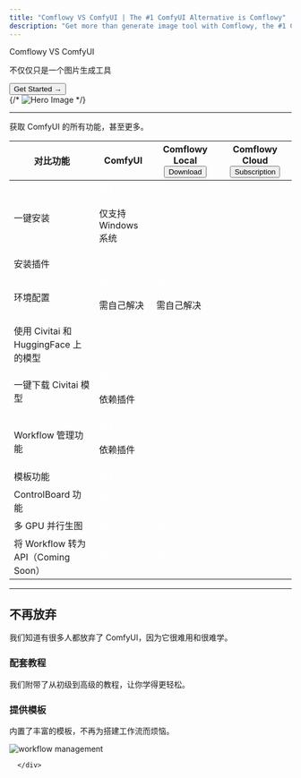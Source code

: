 ```yaml
---
title: "Comflowy VS ComfyUI | The #1 ComfyUI Alternative is Comflowy"
description: "Get more than generate image tool with Comflowy, the #1 ComfyUI alternative. Easier to use and better."
---
```



<Bleed>
  <div className="bg-zinc-600 rounded-3xl max-w-max px-3 py-1 text-sm">
    Comflowy VS ComfyUI
  </div>
  <div className="grid grid-cols-6 gap-1">
    <div className="col-start-1 col-end-3">
      <div className="font-extrabold text-4xl mt-4">
        <p className="leading-tight">不仅仅只是一个图片生成工具</p>
      </div>
      <a href="https://app.comflowy.com/billing" target="_blank" rel="noopener noreferrer">
        <button className="border rounded-lg px-8 py-2 mt-8">Get Started →</button>
      </a>
    </div>
    <div className="col-start-3 col-end-6">
      <InputVideoPlayerProps url="https://image.app-image.com/comflowy%2Fdocs%2F1716638215566.mov"/>
      {/* <Image src={HeroImage.src} alt="Hero Image" width={942} height={609} /> */}
    </div>
  </div>
</Bleed>

<hr className="my-12 h-px border-t-0 bg-transparent bg-gradient-to-r from-transparent via-neutral-500 to-transparent opacity-25 dark:via-neutral-400" />

<div className="font-extrabold text-3xl flex justify-center">
  获取 ComfyUI 的所有功能，甚至更多。
</div>

<Bleed>
  <div className="mt-12">
    <table className="border-collapse border rounded-lg border-gray-500 outline outline-gray-500 overflow-hidden w-full ">
        <thead>
          <tr>
            <th className="border border-gray-500 p-3 text-xl">对比功能</th>
            <th className="border border-gray-500 text-xl">ComfyUI</th>
            <th className="border border-gray-500 text-xl p-4">
              Comflowy
              <span className="text-sm bg-green-800 px-2 py-1 rounded-lg">Local</span>
              <a href="https://github.com/6174/comflowyspace/releases" target="_blank" rel="noopener noreferrer">
                <button className="border rounded-lg px-10 py-2.5 text-sm mt-4">Download</button>
              </a>
            </th>
            <th className="border border-gray-500 text-xl p-4">
              Comflowy
              <span className="text-sm bg-blue-800 px-2 py-1 rounded-lg">Cloud</span>
              <a href="https://app.comflowy.com/billing" target="_blank" rel="noopener noreferrer">
                <button className="border rounded-lg px-10 py-2.5 text-sm mt-4">Subscription</button>
              </a>
            </th>
          </tr>
        </thead>
        <tbody>
          <tr>
            <td className="border border-gray-500 p-3">一键安装</td>
            <td className="border border-gray-500 p-3">
              <svg width="28" height="28" viewBox="0 0 28 28" fill="none" xmlns="http://www.w3.org/2000/svg" className="stroke-rose-600 mx-auto">
                <path d="M13.9912 22.7422C18.9746 22.7422 23.0879 18.6289 23.0879 13.6543C23.0879 8.67969 18.9658 4.56641 13.9824 4.56641C9.00781 4.56641 4.90332 8.67969 4.90332 13.6543C4.90332 18.6289 9.0166 22.7422 13.9912 22.7422ZM13.9912 20.9316C9.95703 20.9316 6.73145 17.6885 6.73145 13.6543C6.73145 9.62012 9.95703 6.38574 13.9824 6.38574C18.0166 6.38574 21.2598 9.62012 21.2686 13.6543C21.2773 17.6885 18.0254 20.9316 13.9912 20.9316ZM10.6602 14.498H17.3135C17.8408 14.498 18.2188 14.1904 18.2188 13.6807C18.2188 13.1621 17.8584 12.8457 17.3135 12.8457H10.6602C10.124 12.8457 9.75488 13.1621 9.75488 13.6807C9.75488 14.1904 10.1328 14.498 10.6602 14.498Z" fill="white"/>
              </svg>
              <p className="text-center text-rose-400">仅支持 Windows 系统</p>
            </td>
            <td className="border border-gray-500">
              <img className="mx-auto fill-blue-500" src="/Type=Done.svg" alt="" />
            </td>
            <td className="border border-gray-500">
              <img className="mx-auto fill-blue-500" src="/Type=Done.svg" alt="" />
            </td>
          </tr>
          <tr>
            <td className="border border-gray-500 p-3">安装插件</td>
            <td className="border border-gray-500">
              <img className="mx-auto" src="/Type=Done.svg" alt="" />
            </td>
            <td className="border border-gray-500">
              <img className="mx-auto" src="/Type=Done.svg" alt="" />
            </td>
            <td className="border border-gray-500">
              <img className="mx-auto fill-blue-500" src="/Type=Done.svg" alt="" />
            </td>
          </tr>
          <tr>
            <td className="border border-gray-500 p-3">环境配置</td>
            <td className="border border-gray-500 p-3">
              <svg width="28" height="28" viewBox="0 0 28 28" fill="none" xmlns="http://www.w3.org/2000/svg" className="stroke-rose-600 mx-auto">
                <path d="M13.9912 22.7422C18.9746 22.7422 23.0879 18.6289 23.0879 13.6543C23.0879 8.67969 18.9658 4.56641 13.9824 4.56641C9.00781 4.56641 4.90332 8.67969 4.90332 13.6543C4.90332 18.6289 9.0166 22.7422 13.9912 22.7422ZM13.9912 20.9316C9.95703 20.9316 6.73145 17.6885 6.73145 13.6543C6.73145 9.62012 9.95703 6.38574 13.9824 6.38574C18.0166 6.38574 21.2598 9.62012 21.2686 13.6543C21.2773 17.6885 18.0254 20.9316 13.9912 20.9316ZM10.6602 14.498H17.3135C17.8408 14.498 18.2188 14.1904 18.2188 13.6807C18.2188 13.1621 17.8584 12.8457 17.3135 12.8457H10.6602C10.124 12.8457 9.75488 13.1621 9.75488 13.6807C9.75488 14.1904 10.1328 14.498 10.6602 14.498Z" fill="white"/>
              </svg>
              <p className="text-center text-rose-400">需自己解决</p>
            </td>
            <td className="border border-gray-500 p-3">
              <svg width="28" height="28" viewBox="0 0 28 28" fill="none" xmlns="http://www.w3.org/2000/svg" className="stroke-rose-600 mx-auto">
                <path d="M13.9912 22.7422C18.9746 22.7422 23.0879 18.6289 23.0879 13.6543C23.0879 8.67969 18.9658 4.56641 13.9824 4.56641C9.00781 4.56641 4.90332 8.67969 4.90332 13.6543C4.90332 18.6289 9.0166 22.7422 13.9912 22.7422ZM13.9912 20.9316C9.95703 20.9316 6.73145 17.6885 6.73145 13.6543C6.73145 9.62012 9.95703 6.38574 13.9824 6.38574C18.0166 6.38574 21.2598 9.62012 21.2686 13.6543C21.2773 17.6885 18.0254 20.9316 13.9912 20.9316ZM10.6602 14.498H17.3135C17.8408 14.498 18.2188 14.1904 18.2188 13.6807C18.2188 13.1621 17.8584 12.8457 17.3135 12.8457H10.6602C10.124 12.8457 9.75488 13.1621 9.75488 13.6807C9.75488 14.1904 10.1328 14.498 10.6602 14.498Z" fill="white"/>
              </svg>
              <p className="text-center text-rose-400">需自己解决</p>
            </td>
            <td className="border border-gray-500">
              <img className="mx-auto fill-blue-500" src="/Type=Done.svg" alt="" />
            </td>
          </tr>
          <tr>
            <td className="border border-gray-500 p-3">使用 Civitai 和 HuggingFace 上的模型</td>
            <td className="border border-gray-500">
              <img className="mx-auto" src="/Type=Done.svg" alt="" />
            </td>
            <td className="border border-gray-500">
              <img className="mx-auto" src="/Type=Done.svg" alt="" />
            </td>
            <td className="border border-gray-500">
              <img className="mx-auto fill-blue-500" src="/Type=Done.svg" alt="" />
            </td>
          </tr>
          <tr>
            <td className="border border-gray-500 p-3">一键下载 Civitai 模型</td>
            <td className="border border-gray-500 p-3">
              <svg width="28" height="28" viewBox="0 0 28 28" fill="none" xmlns="http://www.w3.org/2000/svg" className="stroke-rose-600 mx-auto">
                <path d="M13.9912 22.7422C18.9746 22.7422 23.0879 18.6289 23.0879 13.6543C23.0879 8.67969 18.9658 4.56641 13.9824 4.56641C9.00781 4.56641 4.90332 8.67969 4.90332 13.6543C4.90332 18.6289 9.0166 22.7422 13.9912 22.7422ZM13.9912 20.9316C9.95703 20.9316 6.73145 17.6885 6.73145 13.6543C6.73145 9.62012 9.95703 6.38574 13.9824 6.38574C18.0166 6.38574 21.2598 9.62012 21.2686 13.6543C21.2773 17.6885 18.0254 20.9316 13.9912 20.9316ZM10.6602 14.498H17.3135C17.8408 14.498 18.2188 14.1904 18.2188 13.6807C18.2188 13.1621 17.8584 12.8457 17.3135 12.8457H10.6602C10.124 12.8457 9.75488 13.1621 9.75488 13.6807C9.75488 14.1904 10.1328 14.498 10.6602 14.498Z" fill="white"/>
              </svg>
              <p className="text-center text-rose-400">依赖插件</p>
            </td>
            <td className="border border-gray-500">
              <img className="mx-auto" src="/Type=Done.svg" alt="" />
            </td>
            <td className="border border-gray-500">
              <img className="mx-auto" src="/Type=Done.svg" alt="" />
            </td>
          </tr>
          <tr>
            <td className="border border-gray-500 p-3">Workflow 管理功能</td>
            <td className="border border-gray-500 p-3">
              <svg width="28" height="28" viewBox="0 0 28 28" fill="none" xmlns="http://www.w3.org/2000/svg" className="stroke-rose-600 mx-auto">
                <path d="M13.9912 22.7422C18.9746 22.7422 23.0879 18.6289 23.0879 13.6543C23.0879 8.67969 18.9658 4.56641 13.9824 4.56641C9.00781 4.56641 4.90332 8.67969 4.90332 13.6543C4.90332 18.6289 9.0166 22.7422 13.9912 22.7422ZM13.9912 20.9316C9.95703 20.9316 6.73145 17.6885 6.73145 13.6543C6.73145 9.62012 9.95703 6.38574 13.9824 6.38574C18.0166 6.38574 21.2598 9.62012 21.2686 13.6543C21.2773 17.6885 18.0254 20.9316 13.9912 20.9316ZM10.6602 14.498H17.3135C17.8408 14.498 18.2188 14.1904 18.2188 13.6807C18.2188 13.1621 17.8584 12.8457 17.3135 12.8457H10.6602C10.124 12.8457 9.75488 13.1621 9.75488 13.6807C9.75488 14.1904 10.1328 14.498 10.6602 14.498Z" fill="white"/>
              </svg>
              <p className="text-center text-rose-400">依赖插件</p>
            </td>
            <td className="border border-gray-500">
              <img className="mx-auto" src="/Type=Done.svg" alt="" />
            </td>
            <td className="border border-gray-500">
              <img className="mx-auto" src="/Type=Done.svg" alt="" />
            </td>
          </tr>
          <tr>
            <td className="border border-gray-500 p-3">模板功能</td>
            <td className="border border-gray-500 p-3">
              <svg width="28" height="28" viewBox="0 0 28 28" fill="none" xmlns="http://www.w3.org/2000/svg" className="stroke-rose-600 mx-auto">
                <path d="M13.9912 22.7422C18.9746 22.7422 23.0879 18.6289 23.0879 13.6543C23.0879 8.67969 18.9658 4.56641 13.9824 4.56641C9.00781 4.56641 4.90332 8.67969 4.90332 13.6543C4.90332 18.6289 9.0166 22.7422 13.9912 22.7422ZM13.9912 20.9316C9.95703 20.9316 6.73145 17.6885 6.73145 13.6543C6.73145 9.62012 9.95703 6.38574 13.9824 6.38574C18.0166 6.38574 21.2598 9.62012 21.2686 13.6543C21.2773 17.6885 18.0254 20.9316 13.9912 20.9316ZM10.6602 14.498H17.3135C17.8408 14.498 18.2188 14.1904 18.2188 13.6807C18.2188 13.1621 17.8584 12.8457 17.3135 12.8457H10.6602C10.124 12.8457 9.75488 13.1621 9.75488 13.6807C9.75488 14.1904 10.1328 14.498 10.6602 14.498Z" fill="white"/>
              </svg>
            </td>
            <td className="border border-gray-500">
              <img className="mx-auto" src="/Type=Done.svg" alt="" />
            </td>
            <td className="border border-gray-500">
              <img className="mx-auto" src="/Type=Done.svg" alt="" />
            </td>
          </tr>
          <tr>
            <td className="border border-gray-500 p-3">ControlBoard 功能</td>
            <td className="border border-gray-500 p-3">
              <svg width="28" height="28" viewBox="0 0 28 28" fill="none" xmlns="http://www.w3.org/2000/svg" className="stroke-rose-600 mx-auto">
                <path d="M13.9912 22.7422C18.9746 22.7422 23.0879 18.6289 23.0879 13.6543C23.0879 8.67969 18.9658 4.56641 13.9824 4.56641C9.00781 4.56641 4.90332 8.67969 4.90332 13.6543C4.90332 18.6289 9.0166 22.7422 13.9912 22.7422ZM13.9912 20.9316C9.95703 20.9316 6.73145 17.6885 6.73145 13.6543C6.73145 9.62012 9.95703 6.38574 13.9824 6.38574C18.0166 6.38574 21.2598 9.62012 21.2686 13.6543C21.2773 17.6885 18.0254 20.9316 13.9912 20.9316ZM10.6602 14.498H17.3135C17.8408 14.498 18.2188 14.1904 18.2188 13.6807C18.2188 13.1621 17.8584 12.8457 17.3135 12.8457H10.6602C10.124 12.8457 9.75488 13.1621 9.75488 13.6807C9.75488 14.1904 10.1328 14.498 10.6602 14.498Z" fill="white"/>
              </svg>
            </td>
            <td className="border border-gray-500">
              <img className="mx-auto" src="/Type=Done.svg" alt="" />
            </td>
            <td className="border border-gray-500">
              <img className="mx-auto" src="/Type=Done.svg" alt="" />
            </td>
          </tr>
          <tr>
            <td className="border border-gray-500 p-3">多 GPU 并行生图</td>
            <td className="border border-gray-500 p-3">
              <svg width="28" height="28" viewBox="0 0 28 28" fill="none" xmlns="http://www.w3.org/2000/svg" className="stroke-rose-600 mx-auto">
                <path d="M13.9912 22.7422C18.9746 22.7422 23.0879 18.6289 23.0879 13.6543C23.0879 8.67969 18.9658 4.56641 13.9824 4.56641C9.00781 4.56641 4.90332 8.67969 4.90332 13.6543C4.90332 18.6289 9.0166 22.7422 13.9912 22.7422ZM13.9912 20.9316C9.95703 20.9316 6.73145 17.6885 6.73145 13.6543C6.73145 9.62012 9.95703 6.38574 13.9824 6.38574C18.0166 6.38574 21.2598 9.62012 21.2686 13.6543C21.2773 17.6885 18.0254 20.9316 13.9912 20.9316ZM10.6602 14.498H17.3135C17.8408 14.498 18.2188 14.1904 18.2188 13.6807C18.2188 13.1621 17.8584 12.8457 17.3135 12.8457H10.6602C10.124 12.8457 9.75488 13.1621 9.75488 13.6807C9.75488 14.1904 10.1328 14.498 10.6602 14.498Z" fill="white"/>
              </svg>
            </td>
            <td className="border border-gray-500">
              <svg width="28" height="28" viewBox="0 0 28 28" fill="none" xmlns="http://www.w3.org/2000/svg" className="stroke-rose-600 mx-auto">
                <path d="M13.9912 22.7422C18.9746 22.7422 23.0879 18.6289 23.0879 13.6543C23.0879 8.67969 18.9658 4.56641 13.9824 4.56641C9.00781 4.56641 4.90332 8.67969 4.90332 13.6543C4.90332 18.6289 9.0166 22.7422 13.9912 22.7422ZM13.9912 20.9316C9.95703 20.9316 6.73145 17.6885 6.73145 13.6543C6.73145 9.62012 9.95703 6.38574 13.9824 6.38574C18.0166 6.38574 21.2598 9.62012 21.2686 13.6543C21.2773 17.6885 18.0254 20.9316 13.9912 20.9316ZM10.6602 14.498H17.3135C17.8408 14.498 18.2188 14.1904 18.2188 13.6807C18.2188 13.1621 17.8584 12.8457 17.3135 12.8457H10.6602C10.124 12.8457 9.75488 13.1621 9.75488 13.6807C9.75488 14.1904 10.1328 14.498 10.6602 14.498Z" fill="white"/>
              </svg>
            </td>
            <td className="border border-gray-500">
              <img className="mx-auto" src="/Type=Done.svg" alt="" />
            </td>
          </tr>
          <tr>
            <td className="border border-gray-500 p-3">将 Workflow 转为 API（Coming Soon）</td>
            <td className="border border-gray-500 p-3">
              <svg width="28" height="28" viewBox="0 0 28 28" fill="none" xmlns="http://www.w3.org/2000/svg" className="stroke-rose-600 mx-auto">
                <path d="M13.9912 22.7422C18.9746 22.7422 23.0879 18.6289 23.0879 13.6543C23.0879 8.67969 18.9658 4.56641 13.9824 4.56641C9.00781 4.56641 4.90332 8.67969 4.90332 13.6543C4.90332 18.6289 9.0166 22.7422 13.9912 22.7422ZM13.9912 20.9316C9.95703 20.9316 6.73145 17.6885 6.73145 13.6543C6.73145 9.62012 9.95703 6.38574 13.9824 6.38574C18.0166 6.38574 21.2598 9.62012 21.2686 13.6543C21.2773 17.6885 18.0254 20.9316 13.9912 20.9316ZM10.6602 14.498H17.3135C17.8408 14.498 18.2188 14.1904 18.2188 13.6807C18.2188 13.1621 17.8584 12.8457 17.3135 12.8457H10.6602C10.124 12.8457 9.75488 13.1621 9.75488 13.6807C9.75488 14.1904 10.1328 14.498 10.6602 14.498Z" fill="white"/>
              </svg>
            </td>
            <td className="border border-gray-500">
              <svg width="28" height="28" viewBox="0 0 28 28" fill="none" xmlns="http://www.w3.org/2000/svg" className="stroke-rose-600 mx-auto">
                <path d="M13.9912 22.7422C18.9746 22.7422 23.0879 18.6289 23.0879 13.6543C23.0879 8.67969 18.9658 4.56641 13.9824 4.56641C9.00781 4.56641 4.90332 8.67969 4.90332 13.6543C4.90332 18.6289 9.0166 22.7422 13.9912 22.7422ZM13.9912 20.9316C9.95703 20.9316 6.73145 17.6885 6.73145 13.6543C6.73145 9.62012 9.95703 6.38574 13.9824 6.38574C18.0166 6.38574 21.2598 9.62012 21.2686 13.6543C21.2773 17.6885 18.0254 20.9316 13.9912 20.9316ZM10.6602 14.498H17.3135C17.8408 14.498 18.2188 14.1904 18.2188 13.6807C18.2188 13.1621 17.8584 12.8457 17.3135 12.8457H10.6602C10.124 12.8457 9.75488 13.1621 9.75488 13.6807C9.75488 14.1904 10.1328 14.498 10.6602 14.498Z" fill="white"/>
              </svg>
            </td>
            <td className="border border-gray-500">
              <img className="mx-auto" src="/Type=Done.svg" alt="" />
            </td>
          </tr>
        </tbody>
      </table>
  </div>
</Bleed>

<hr className="my-12 h-px border-t-0 bg-transparent bg-gradient-to-r from-transparent via-neutral-500 to-transparent opacity-25 dark:via-neutral-400" />

<h2 className="font-extrabold text-3xl flex justify-center">不再放弃</h2>
<p className="text-xl text-center my-4">我们知道有很多人都放弃了 ComfyUI，因为它很难用和很难学。</p>

<Bleed>
  <div className="grid grid-cols-6 gap-4">
      <div className="col-start-1 col-end-5 border p-4 rounded-xl border-gray-500">
        <div>
          <h3 className="text-2xl mb-2">配套教程</h3>
          <p>我们附带了从初级到高级的教程，让你学得更轻松。</p>
        </div>
        <TutorialList/>
      </div>
      <div className="col-start-5 col-end-7 border p-4 rounded-xl border-gray-500" >
          <h3 className="text-2xl mb-2">提供模板</h3>
          <p className="">内置了丰富的模板，不再为搭建工作流而烦恼。</p>
          <div className="mt-8">
            <Image  src={SupportTemplatesImg.src} width={500} height={1024} alt="workflow management" />
          </div>
          
      </div>
  </div>
</Bleed>